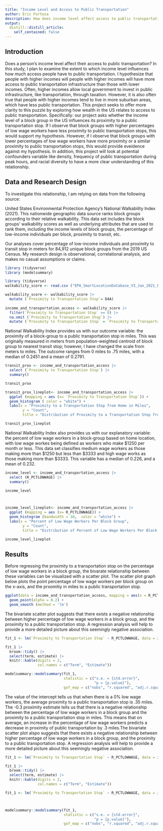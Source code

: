 ```yaml
---
title: "Income Level and Access to Public Transportation"
author: Eric Forteza
description: How does income level affect access to public transportation in the United States?
output:
  distill::distill_article:
    self_contained: false
---
```





## Introduction

Does a person's income level affect their access to public transportation? In this study, I plan to examine the extent to which income level influences how much access people have to public transportation. I hypothesize that people with higher incomes will people with higher incomes will have more access to public transportation infrastructure than those with lower incomes. Often, higher incomes allow local government to invest in public infrastructure, like transportation, through taxation. However, it is also often true that people with higher incomes tend to live in more suburban areas, which have less public transportation. This project seeks to offer more clarity to this puzzle by exploring how wealth in the US relates to access to public transportation. Specifically: our project asks whether the income level of a block group in the US influences its proximity to a public transportation stop. If I observe that block groups with higher percentages of low wage workers have less proximity to public transportation stops, this would support my hypothesis. However, if I observe that block groups with lower percentages of low wage workers have more proximity or a similar proximity to public transportation stops, this would provide eveidence against my hypothesis. In addition, this project will look at potential confounders variable like density, frequency of public transportation during peak hours, and racial diversity to have a more clear understanding of this relationship. 

## Data and Research Design


To investigate this relationship, I am relying on data from the following source:

United States Environmental Protection Agency's National Walkability Index (2021). This nationwide geographic data source ranks block groups according to their relative walkability. This data set includes the block groups' walkability scores as well as underlying attributes that are used to rank them, including the income levels of block groups, the percentage of low-income individuals per block, proximity to transit, etc. 

Our analyses cover percentage of low-income individuals and proximity to transit stop in meters for 84,912 unique block groups from the 2019 US Census. My research design is observational, correlational analysis, and makes no casual assumptions or claims. 

```r

library (tidyverse) 
library (modelsummary)

```

```r
library (tidyverse)
walkability_score <- read.csv ("EPA_SmartLocationDatabase_V3_Jan_2021_Final.csv")

```

```r
walkability_score <- walkability_score |> 
  mutate (`Proximity to Transportation Stop`= D4A)
  
income_and_transportation_access <- walkability_score |>
  filter(`Proximity to Transportation Stop` >= 0) |>
  na.omit (`Proximity to Transportation Stop`) |>
  mutate (`Proximity to Transportation Stop` = `Proximity to Transportation Stop` / 1609)


```

National Walkability Index provides us with our outcome variable: the proximity of a block-group to a public transportation stop in miles. This was originally measured in meters from population-weighted centroid of block group to nearest transit stop; however, I have changed the scale from meters to miles. The outcome ranges from 0 miles to .75 miles, with a median of 0.2451 and a mean of 0.2791. 


```r
transit_prox <- income_and_transportation_access |>
  select (`Proximity to Transportation Stop`) |>
  summary()

transit_prox

transit_prox_lineplot<- income_and_transportation_access |>
  ggplot (mapping = aes (x= `Proximity to Transportation Stop`)) +
  geom_histogram ( color = "white") +
  labs(x = "Proximity to a Transportation Stop from Home in Miles",
        y = "Count",
        title = "Distribution of Proximity to a Transportation Stop from Home") 

transit_prox_lineplot
```


National Walkability Index also provides us with our explanatory variable: the percent of low wage workers in a block-group based on home location, with low wage workes being defined as workers who make $1250 per month or less. This data set classifies medium wage workers as those making more than $1250 but less than $3333 and high wage works as those making more than $3333. This variable has a median of 0.226, and a mean of 0.232.

```r
income_level <- income_and_transportation_access |>
  select (R_PCTLOWWAGE) |>
  summary()

income_level



income_level_lineplot<- income_and_transportation_access |>
  ggplot (mapping = aes (x= R_PCTLOWWAGE)) +
  geom_histogram (bandwidth = 10,  color = "white") +
  labs(x = "Percent of Low Wage Workers Per Block Group",
        y = "Count",
        title = "Distribution of Percent of Low Wage Workers Per Block Group") 

income_level_lineplot
```

## Results


Before regressing the proximity to a transportation stop on the percentage of low wage workers in a block group, the bivarate relationship between these variables can be visualized with a scatter plot. The scatter plot graph below plots the point percentage of low wage workers per block group on the x-axis, and the prxomitiy in miles to a public transportation stop.




```r
ggplot(data = income_and_transportation_access, mapping = aes(x = R_PCTLOWWAGE, y = `Proximity to Transportation Stop`)) + 
  geom_point(alpha = 0.2) +
  geom_smooth (method = 'lm')


```
The bivariate scatter plot suggests that there exists a negative relationship between higher percentage of low wage workers in a block group, and the proximity to a public transportation stop. A regression analysis will help to provide a more detailed picture about this seemingly negative association.





```r
fit_1 <- lm(`Proximity to Transportation Stop` ~ R_PCTLOWWAGE, data = income_and_transportation_access)

fit_1 |>
  broom::tidy() |>
  select(term, estimate) |>
  knitr::kable(digits = 2,
               col.names = c("Term", "Estimate"))

modelsummary::modelsummary(fit_1,
                           statistic = c("s.e. = {std.error}",
                                         "p = {p.value}"),
                           gof_map = c("nobs", "r.squared", "adj.r.squared"))
```




The value of the intercept tells us that when there is a 0% low wage workers, the average proximity to a public transportation stop is .35 miles. The -0.3 proximity estimate tells us that there is a negative relationship between the percentage of low wage workers in a  block group and the proximity to a public transportation stop in miles. This means that on average, an increase in the percentage of low wage workers predicts a decrease in proximity of public transportation by .3 miles.The bivariate scatter plot alspo suggests that there exists a negative relationship between higher percentage of low wage workers in a block group, and the proximity to a public transportation stop. A regression analysis will help to provide a more detailed picture about this seemingly negative association. 



```r
fit_1 <- lm(`Proximity to Transportation Stop` ~ R_PCTLOWWAGE, data = income_and_transportation_access)

fit_1 |>
  broom::tidy() |>
  select(term, estimate) |>
  knitr::kable(digits = 2,
               col.names = c("Term", "Estimate"))
```

```r
fit_1 <- lm(`Proximity to Transportation Stop` ~ R_PCTLOWWAGE, data = income_and_transportation_access)



modelsummary::modelsummary(fit_1,
                           statistic = c("s.e. = {std.error}",
                                         "p = {p.value}"),
                           gof_map = c("nobs", "r.squared", "adj.r.squared"))
```


